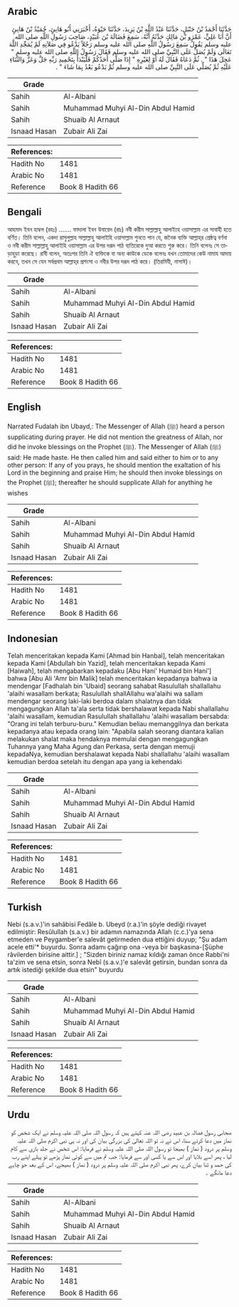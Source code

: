 ## Arabic


<div dir="rtl" lang="ar" style={{fontSize:'larger',backgroundColor:'#f8f9fa',padding:20}}>
حَدَّثَنَا أَحْمَدُ بْنُ حَنْبَلٍ، حَدَّثَنَا عَبْدُ اللَّهِ بْنُ يَزِيدَ، حَدَّثَنَا حَيْوَةُ، أَخْبَرَنِي أَبُو هَانِئٍ، حُمَيْدُ بْنُ هَانِئٍ أَنَّ أَبَا عَلِيٍّ، عَمْرَو بْنَ مَالِكٍ حَدَّثَهُ أَنَّهُ، سَمِعَ فَضَالَةَ بْنَ عُبَيْدٍ، صَاحِبَ رَسُولِ اللَّهِ صلى الله عليه وسلم يَقُولُ سَمِعَ رَسُولُ اللَّهِ صلى الله عليه وسلم رَجُلاً يَدْعُو فِي صَلاَتِهِ لَمْ يُمَجِّدِ اللَّهَ تَعَالَى وَلَمْ يُصَلِّ عَلَى النَّبِيِّ صلى الله عليه وسلم فَقَالَ رَسُولُ اللَّهِ صلى الله عليه وسلم ‏"‏ عَجِلَ هَذَا ‏"‏ ‏.‏ ثُمَّ دَعَاهُ فَقَالَ لَهُ أَوْ لِغَيْرِهِ ‏"‏ إِذَا صَلَّى أَحَدُكُمْ فَلْيَبْدَأْ بِتَحْمِيدِ رَبِّهِ جَلَّ وَعَزَّ وَالثَّنَاءِ عَلَيْهِ ثُمَّ يُصَلِّي عَلَى النَّبِيِّ صلى الله عليه وسلم ثُمَّ يَدْعُو بَعْدُ بِمَا شَاءَ ‏"‏ ‏.‏
</div>
<div style={{backgroundColor:'#f8f9fa',padding:20, marginBottom: 10}}><table> <thead> <tr> <th>Grade</th> <th></th> </tr> </thead> <tbody> <tr><td>Sahih</td><td>Al-Albani</td></tr><tr><td>Sahih</td><td>Muhammad Muhyi Al-Din Abdul Hamid</td></tr><tr><td>Sahih</td><td>Shuaib Al Arnaut</td></tr><tr><td>Isnaad Hasan</td><td>Zubair Ali Zai</td></tr></tbody></table><table> <thead> <tr> <th>References:</th> <th></th> </tr> </thead> <tbody><tr><td>Hadith No</td><td>1481</td></tr><tr><td>Arabic No</td><td>1481</td></tr><tr><td>Reference</td><td>Book 8 Hadith 66</td></tr></tbody></table></div>

## Bengali


<div dir="ltr" lang="bn" style={{fontSize:'larger',backgroundColor:'#f8f9fa',padding:20}}>
আহমাদ ইবন হাম্বল (রহঃ) ....... ফাদালা ইবন উবায়েদ (রাঃ) নবী করীম সাল্লাল্লাহু আলাইহে ওয়াসাল্লাম এর সাবাহী হতে বর্ণিত। তিনি বলেন, একদা রাসুলুল্লাহ সাল্লাল্লাহু আলাইহি ওয়াসাল্লাম শুনতে পান যে, জনৈক ব্যক্তি আল্লাহ্‌র শ্রেষ্ঠত্ব বর্ণনা ও নবী করীম সাল্লাল্লাহু আলাইহি ওয়াসাল্লাম এর উপর দরূদ পাঠ ব্যতিরেকে দুআ করতে শুরু করে। তিনি বলেনঃ সে তাড়াহুড়া করেছে। রাবী বলেন, অতঃপর তিনি ঐ ব্যক্তিকে বা অন্য কাউকে ডেকে বলেনঃ যখন তোমাদের কেউ নামায আদায় করবে, তখন সে যেন সর্বপ্রথম আল্লাহ্‌র প্রশংসা ও নবীর উপর দরূদ পাঠ করে। (তিরমিযী, নাসাঈ)।
</div>
<div style={{backgroundColor:'#f8f9fa',padding:20, marginBottom: 10}}><table> <thead> <tr> <th>Grade</th> <th></th> </tr> </thead> <tbody> <tr><td>Sahih</td><td>Al-Albani</td></tr><tr><td>Sahih</td><td>Muhammad Muhyi Al-Din Abdul Hamid</td></tr><tr><td>Sahih</td><td>Shuaib Al Arnaut</td></tr><tr><td>Isnaad Hasan</td><td>Zubair Ali Zai</td></tr></tbody></table><table> <thead> <tr> <th>References:</th> <th></th> </tr> </thead> <tbody><tr><td>Hadith No</td><td>1481</td></tr><tr><td>Arabic No</td><td>1481</td></tr><tr><td>Reference</td><td>Book 8 Hadith 66</td></tr></tbody></table></div>

## English


<div dir="ltr" lang="en" style={{fontSize:'larger',backgroundColor:'#f8f9fa',padding:20}}>
Narrated Fudalah ibn Ubayd,: The Messenger of Allah (ﷺ) heard a person supplicating during prayer. He did not mention the greatness of Allah, nor did he invoke blessings on the Prophet (ﷺ). The Messenger of Allah (ﷺ) said: He made haste. He then called him and said either to him or to any other person: If any of you prays, he should mention the exaltation of his Lord in the beginning and praise Him; he should then invoke blessings on the Prophet (ﷺ); thereafter he should supplicate Allah for anything he wishes
</div>
<div style={{backgroundColor:'#f8f9fa',padding:20, marginBottom: 10}}><table> <thead> <tr> <th>Grade</th> <th></th> </tr> </thead> <tbody> <tr><td>Sahih</td><td>Al-Albani</td></tr><tr><td>Sahih</td><td>Muhammad Muhyi Al-Din Abdul Hamid</td></tr><tr><td>Sahih</td><td>Shuaib Al Arnaut</td></tr><tr><td>Isnaad Hasan</td><td>Zubair Ali Zai</td></tr></tbody></table><table> <thead> <tr> <th>References:</th> <th></th> </tr> </thead> <tbody><tr><td>Hadith No</td><td>1481</td></tr><tr><td>Arabic No</td><td>1481</td></tr><tr><td>Reference</td><td>Book 8 Hadith 66</td></tr></tbody></table></div>

## Indonesian


<div dir="ltr" lang="id" style={{fontSize:'larger',backgroundColor:'#f8f9fa',padding:20}}>
Telah menceritakan kepada Kami [Ahmad bin Hanbal], telah menceritakan kepada Kami [Abdullah bin Yazid], telah menceritakan kepada Kami [Haiwah], telah mengabarkan kepadaku [Abu Hani' Humaid bin Hani'] bahwa [Abu Ali 'Amr bin Malik] telah menceritakan kepadanya bahwa ia mendengar [Fadhalah bin 'Ubaid] seorang sahabat Rasulullah shallallahu 'alaihi wasallam berkata; Rasulullah shallAllahu wa'alaihi wa sallam mendengar seorang laki-laki berdoa dalam shalatnya dan tidak mengagungkan Allah ta'ala serta tidak bershalawat kepada Nabi shallallahu 'alaihi wasallam, kemudian Rasulullah shallallahu 'alaihi wasallam bersabda: "Orang ini telah terburu-buru." Kemudian beliau memanggilnya dan berkata kepadanya atau kepada orang lain: "Apabila salah seorang diantara kalian melakukan shalat maka hendaknya memulai dengan mengagungkan Tuhannya yang Maha Agung dan Perkasa, serta dengan memuji kepadaNya, kemudian bershalawat kepada Nabi shallallahu 'alaihi wasallam kemudian berdoa setelah itu dengan apa yang ia kehendaki
</div>
<div style={{backgroundColor:'#f8f9fa',padding:20, marginBottom: 10}}><table> <thead> <tr> <th>Grade</th> <th></th> </tr> </thead> <tbody> <tr><td>Sahih</td><td>Al-Albani</td></tr><tr><td>Sahih</td><td>Muhammad Muhyi Al-Din Abdul Hamid</td></tr><tr><td>Sahih</td><td>Shuaib Al Arnaut</td></tr><tr><td>Isnaad Hasan</td><td>Zubair Ali Zai</td></tr></tbody></table><table> <thead> <tr> <th>References:</th> <th></th> </tr> </thead> <tbody><tr><td>Hadith No</td><td>1481</td></tr><tr><td>Arabic No</td><td>1481</td></tr><tr><td>Reference</td><td>Book 8 Hadith 66</td></tr></tbody></table></div>

## Turkish


<div dir="ltr" lang="tr" style={{fontSize:'larger',backgroundColor:'#f8f9fa',padding:20}}>
Nebi (s.a.v.)'in sahâbisi Fedâle b. Ubeyd (r.a.)'in şöyle dediği rivayet edilmiştir: Resûlullah (s.a.v.) bir adamın namazında Allah (c.c.)'ya sena etmeden ve Peygamber'e salevât getirmeden dua ettiğini duyup; "Şu adam acele etti'* buyurdu. Sonra adamı çağırıp ona -veya bir başkasına-[Şüphe râvilerden birisine aittir.] ; "Sizden biriniz namaz kıldığı zaman önce Rabbi'ni ta'zim ve sena etsin, sonra Nebî (s.a.v.)'e salevât getirsin, bundan sonra da artık istediği şekilde dua etsin" buyurdu
</div>
<div style={{backgroundColor:'#f8f9fa',padding:20, marginBottom: 10}}><table> <thead> <tr> <th>Grade</th> <th></th> </tr> </thead> <tbody> <tr><td>Sahih</td><td>Al-Albani</td></tr><tr><td>Sahih</td><td>Muhammad Muhyi Al-Din Abdul Hamid</td></tr><tr><td>Sahih</td><td>Shuaib Al Arnaut</td></tr><tr><td>Isnaad Hasan</td><td>Zubair Ali Zai</td></tr></tbody></table><table> <thead> <tr> <th>References:</th> <th></th> </tr> </thead> <tbody><tr><td>Hadith No</td><td>1481</td></tr><tr><td>Arabic No</td><td>1481</td></tr><tr><td>Reference</td><td>Book 8 Hadith 66</td></tr></tbody></table></div>

## Urdu


<div dir="rtl" lang="ur" style={{fontSize:'larger',backgroundColor:'#f8f9fa',padding:20}}>
صحابی رسول فضالہ بن عبید رضی اللہ عنہ کہتے ہیں کہ رسول اللہ صلی اللہ علیہ وسلم نے ایک شخص کو نماز میں دعا کرتے سنا، اس نے نہ تو اللہ تعالیٰ کی بزرگی بیان کی اور نہ ہی نبی اکرم صلی اللہ علیہ وسلم پر درود ( نماز ) بھیجا تو رسول اللہ صلی اللہ علیہ وسلم نے فرمایا: اس شخص نے جلد بازی سے کام لیا ، پھر اسے بلایا اور اس سے یا کسی اور سے فرمایا: جب تم میں سے کوئی نماز پڑھے تو پہلے اپنے رب کی حمد و ثنا بیان کرے، پھر نبی اکرم صلی اللہ علیہ وسلم پر درود ( نماز ) بھیجے، اس کے بعد جو چاہے دعا مانگے ۔
</div>
<div style={{backgroundColor:'#f8f9fa',padding:20, marginBottom: 10}}><table> <thead> <tr> <th>Grade</th> <th></th> </tr> </thead> <tbody> <tr><td>Sahih</td><td>Al-Albani</td></tr><tr><td>Sahih</td><td>Muhammad Muhyi Al-Din Abdul Hamid</td></tr><tr><td>Sahih</td><td>Shuaib Al Arnaut</td></tr><tr><td>Isnaad Hasan</td><td>Zubair Ali Zai</td></tr></tbody></table><table> <thead> <tr> <th>References:</th> <th></th> </tr> </thead> <tbody><tr><td>Hadith No</td><td>1481</td></tr><tr><td>Arabic No</td><td>1481</td></tr><tr><td>Reference</td><td>Book 8 Hadith 66</td></tr></tbody></table></div>